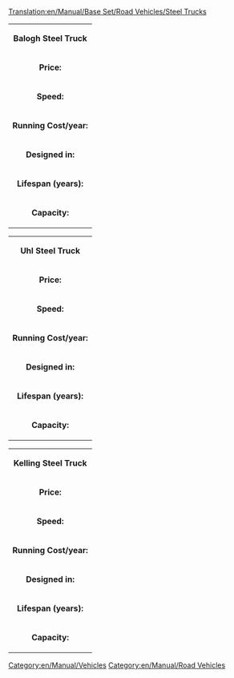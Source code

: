 [[Translation:en/Manual/Base Set/Road Vehicles/Steel Trucks]]
[[Category:en/Manual/Vehicles]][[Category:en/Manual/Road Vehicles]]
{|
| colspan=2 align=center| '''Balogh Steel Truck'''
|-
| '''Price:'''|| £4,592 ($9,184) 
|-
| '''Speed:''' || 30 mph (48 km/h)
|-
| '''Running Cost/year:'''||£421 ($842)
|-
| '''Designed in:'''||1936
|-
| '''Lifespan (years):'''||15
|-
| '''Capacity:'''||15 tonnes of steel
|}

{|
| colspan=2 align=center| '''Uhl Steel Truck'''
|-
| '''Price:'''|| £5,535 ($11,070) 
|-
| '''Speed:''' || 55 mph (88 km/h)
|-
| '''Running Cost/year:'''||£787 ($1,574)
|-
| '''Designed in:'''||1978
|-
| '''Lifespan (years):'''||15
|-
| '''Capacity:'''||18 tonnes of steel
|}

{|
| colspan=2 align=center| '''Kelling Steel Truck'''
|-
| '''Price:'''|| £5,945 ($11,890) 
|-
| '''Speed:''' || 70 mph (112 km/h)
|-
| '''Running Cost/year:'''||£1,125 ($2,250)
|-
| '''Designed in:'''||2007
|-
| '''Lifespan (years):'''||15
|-
| '''Capacity:'''||20 tonnes of steel
|}